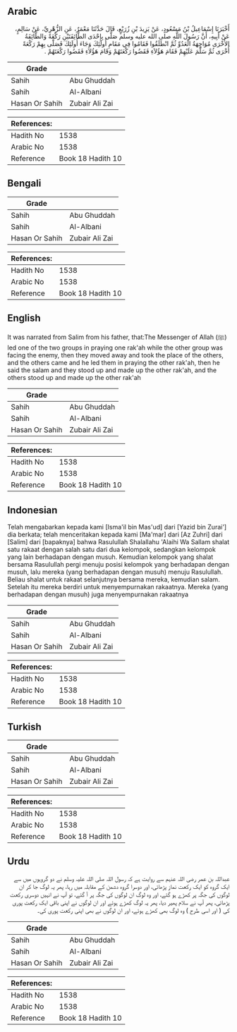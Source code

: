 ## Arabic


<div dir="rtl" lang="ar" style={{fontSize:'larger',backgroundColor:'#f8f9fa',padding:20}}>
أَخْبَرَنَا إِسْمَاعِيلُ بْنُ مَسْعُودٍ، عَنْ يَزِيدَ بْنِ زُرَيْعٍ، قَالَ حَدَّثَنَا مَعْمَرٌ، عَنِ الزُّهْرِيِّ، عَنْ سَالِمٍ، عَنْ أَبِيهِ، أَنَّ رَسُولَ اللَّهِ صلى الله عليه وسلم صَلَّى بِإِحْدَى الطَّائِفَتَيْنِ رَكْعَةً وَالطَّائِفَةُ الأُخْرَى مُوَاجِهَةُ الْعَدُوِّ ثُمَّ انْطَلَقُوا فَقَامُوا فِي مَقَامِ أُولَئِكَ وَجَاءَ أُولَئِكَ فَصَلَّى بِهِمْ رَكْعَةً أُخْرَى ثُمَّ سَلَّمَ عَلَيْهِمْ فَقَامَ هَؤُلاَءِ فَقَضُوا رَكْعَتَهُمْ وَقَامَ هَؤُلاَءِ فَقَضُوا رَكْعَتَهُمْ ‏.‏
</div>
<div style={{backgroundColor:'#f8f9fa',padding:20, marginBottom: 10}}><table> <thead> <tr> <th>Grade</th> <th></th> </tr> </thead> <tbody> <tr><td>Sahih</td><td>Abu Ghuddah</td></tr><tr><td>Sahih</td><td>Al-Albani</td></tr><tr><td>Hasan Or Sahih</td><td>Zubair Ali Zai</td></tr></tbody></table><table> <thead> <tr> <th>References:</th> <th></th> </tr> </thead> <tbody><tr><td>Hadith No</td><td>1538</td></tr><tr><td>Arabic No</td><td>1538</td></tr><tr><td>Reference</td><td>Book 18 Hadith 10</td></tr></tbody></table></div>

## Bengali


<div dir="ltr" lang="bn" style={{fontSize:'larger',backgroundColor:'#f8f9fa',padding:20}}>

</div>
<div style={{backgroundColor:'#f8f9fa',padding:20, marginBottom: 10}}><table> <thead> <tr> <th>Grade</th> <th></th> </tr> </thead> <tbody> <tr><td>Sahih</td><td>Abu Ghuddah</td></tr><tr><td>Sahih</td><td>Al-Albani</td></tr><tr><td>Hasan Or Sahih</td><td>Zubair Ali Zai</td></tr></tbody></table><table> <thead> <tr> <th>References:</th> <th></th> </tr> </thead> <tbody><tr><td>Hadith No</td><td>1538</td></tr><tr><td>Arabic No</td><td>1538</td></tr><tr><td>Reference</td><td>Book 18 Hadith 10</td></tr></tbody></table></div>

## English


<div dir="ltr" lang="en" style={{fontSize:'larger',backgroundColor:'#f8f9fa',padding:20}}>
It was narrated from Salim from his father, that:The Messenger of Allah (ﷺ) led one of the two groups in praying one rak'ah while the other group was facing the enemy, then they moved away and took the place of the others, and the others came and he led them in praying the other rak'ah, then he said the salam and they stood up and made up the other rak'ah, and the others stood up and made up the other rak'ah
</div>
<div style={{backgroundColor:'#f8f9fa',padding:20, marginBottom: 10}}><table> <thead> <tr> <th>Grade</th> <th></th> </tr> </thead> <tbody> <tr><td>Sahih</td><td>Abu Ghuddah</td></tr><tr><td>Sahih</td><td>Al-Albani</td></tr><tr><td>Hasan Or Sahih</td><td>Zubair Ali Zai</td></tr></tbody></table><table> <thead> <tr> <th>References:</th> <th></th> </tr> </thead> <tbody><tr><td>Hadith No</td><td>1538</td></tr><tr><td>Arabic No</td><td>1538</td></tr><tr><td>Reference</td><td>Book 18 Hadith 10</td></tr></tbody></table></div>

## Indonesian


<div dir="ltr" lang="id" style={{fontSize:'larger',backgroundColor:'#f8f9fa',padding:20}}>
Telah mengabarkan kepada kami [Isma'il bin Mas'ud] dari [Yazid bin Zurai'] dia berkata; telah menceritakan kepada kami [Ma'mar] dari [Az Zuhri] dari [Salim] dari [bapaknya] bahwa Rasulullah Shalallahu 'Alaihi Wa Sallam shalat satu rakaat dengan salah satu dari dua kelompok, sedangkan kelompok yang lain berhadapan dengan musuh. Kemudian kelompok yang shalat bersama Rasulullah pergi menuju posisi kelompok yang berhadapan dengan musuh, lalu mereka (yang berhadapan dengan musuh) menuju Rasulullah. Beliau shalat untuk rakaat selanjutnya bersama mereka, kemudian salam. Setelah itu mereka berdiri untuk menyempurnakan rakaatnya. Mereka (yang berhadapan dengan musuh) juga menyempurnakan rakaatnya
</div>
<div style={{backgroundColor:'#f8f9fa',padding:20, marginBottom: 10}}><table> <thead> <tr> <th>Grade</th> <th></th> </tr> </thead> <tbody> <tr><td>Sahih</td><td>Abu Ghuddah</td></tr><tr><td>Sahih</td><td>Al-Albani</td></tr><tr><td>Hasan Or Sahih</td><td>Zubair Ali Zai</td></tr></tbody></table><table> <thead> <tr> <th>References:</th> <th></th> </tr> </thead> <tbody><tr><td>Hadith No</td><td>1538</td></tr><tr><td>Arabic No</td><td>1538</td></tr><tr><td>Reference</td><td>Book 18 Hadith 10</td></tr></tbody></table></div>

## Turkish


<div dir="ltr" lang="tr" style={{fontSize:'larger',backgroundColor:'#f8f9fa',padding:20}}>

</div>
<div style={{backgroundColor:'#f8f9fa',padding:20, marginBottom: 10}}><table> <thead> <tr> <th>Grade</th> <th></th> </tr> </thead> <tbody> <tr><td>Sahih</td><td>Abu Ghuddah</td></tr><tr><td>Sahih</td><td>Al-Albani</td></tr><tr><td>Hasan Or Sahih</td><td>Zubair Ali Zai</td></tr></tbody></table><table> <thead> <tr> <th>References:</th> <th></th> </tr> </thead> <tbody><tr><td>Hadith No</td><td>1538</td></tr><tr><td>Arabic No</td><td>1538</td></tr><tr><td>Reference</td><td>Book 18 Hadith 10</td></tr></tbody></table></div>

## Urdu


<div dir="rtl" lang="ur" style={{fontSize:'larger',backgroundColor:'#f8f9fa',padding:20}}>
عبداللہ بن عمر رضی اللہ عنہم سے روایت ہے کہ رسول اللہ صلی اللہ علیہ وسلم نے دو گروہوں میں سے ایک گروہ کو ایک رکعت نماز پڑھائی، اور دوسرا گروہ دشمن کے مقابلہ میں رہا، پھر یہ لوگ جا کر ان لوگوں کی جگہ پر کھڑے ہو گئے، اور وہ لوگ ان لوگوں کی جگہ پر آ گئے، تو آپ نے انہیں دوسری رکعت پڑھائی، پھر آپ نے سلام پھیر دیا، پھر یہ لوگ کھڑے ہوئے اور ان لوگوں نے اپنی باقی ایک رکعت پوری کی ( اور اسی طرح ) وہ لوگ بھی کھڑے ہوئے، اور ان لوگوں نے بھی اپنی رکعت پوری کی۔
</div>
<div style={{backgroundColor:'#f8f9fa',padding:20, marginBottom: 10}}><table> <thead> <tr> <th>Grade</th> <th></th> </tr> </thead> <tbody> <tr><td>Sahih</td><td>Abu Ghuddah</td></tr><tr><td>Sahih</td><td>Al-Albani</td></tr><tr><td>Hasan Or Sahih</td><td>Zubair Ali Zai</td></tr></tbody></table><table> <thead> <tr> <th>References:</th> <th></th> </tr> </thead> <tbody><tr><td>Hadith No</td><td>1538</td></tr><tr><td>Arabic No</td><td>1538</td></tr><tr><td>Reference</td><td>Book 18 Hadith 10</td></tr></tbody></table></div>